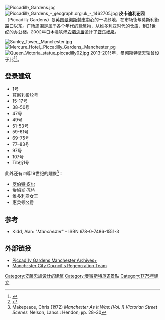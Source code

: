 [[File:Piccadilly_Gardens.jpg|thumb]]
[[File:Piccadilly_Gardens_-_geograph.org.uk_-_1462705.jpg|thumb]]
'''皮卡迪利花园'''（Piccadilly Gardens）是英国[[曼彻斯特市中心|曼彻斯特市中心]]的一块绿地，在市场街与莫斯利街路口以东。广场周围是属于各个年代的建筑物，从维多利亚时代的仓库，到21世纪的办公楼。2002年日本建筑师[[安藤忠雄|安藤忠雄]]设计了[[音乐喷泉|音乐喷泉]]。

[[File:Sunley_Tower,_Manchester.jpg|thumb]]
[[File:Mercure_Hotel,_Piccadilly_Gardens,_Manchester.jpg|thumb]]
[[Image:Queen_Victoria_statue_piccadilly02.jpg|thumb]]
2013-2015年，曼彻斯特摩天轮曾设于此<ref>{{cite news|url=http://manchestergazette.co.uk/new-years-fireworks-spectacular-at-piccadilly-gardens-manchester/|title=New Years Firework Spectacular at Piccadilly Gardens Manchester|work=Manchester Gazette|date=29 December 2013|deadurl=yes|archiveurl=https://web.archive.org/web/20140102191202/http://manchestergazette.co.uk/new-years-fireworks-spectacular-at-piccadilly-gardens-manchester/|archivedate=2014年1月2日}}</ref><ref>{{cite web|url=http://www.manchestereveningnews.co.uk/news/greater-manchester-news/work-dismantle-piccadilly-gardens-big-9415866|title=Work to dismantle Piccadilly Gardens big wheel to begin tonight, say council bosses|author=Jennifer Williams|date=9 June 2015|work=Manchester Evening News|accessdate=9 June 2015|archive-date=2016-03-03|archive-url=https://web.archive.org/web/20160303235524/http://www.manchestereveningnews.co.uk/news/greater-manchester-news/work-dismantle-piccadilly-gardens-big-9415866|dead-url=no}}</ref>。

==登录建筑==
*1号
*莫斯利街12号
*15-17号
*38–50号
*47号
*49号
*51-53号
*59-61号
*69–75号
*77–83号
*97号
*107号
*Tib街1号

此外还有四尊19世纪的雕像<ref>Makepeace, Chris (1972) ''Manchester As It Was: [Vol. I] Victorian Street Scenes''. Nelson, Lancs.: Hendon; pp. 28–30</ref>：
*[[罗伯特·皮尔|罗伯特·皮尔]]
*[[詹姆斯·瓦特|詹姆斯·瓦特]]
*维多利亚女王
*惠灵顿公爵

==参考==
* Kidd, Alan: "''Manchester''" – ISBN 978-0-7486-1551-3
{{reflist|35em}}

==外部链接==
*[https://www.flickr.com/photos/manchesterarchiveplus/sets/72157625785404471/ Piccadilly Gardens Manchester Archives+] {{Wayback|url=https://www.flickr.com/photos/manchesterarchiveplus/sets/72157625785404471/ |date=20161110234649 }}
*[http://www.manchester.gov.uk/info/500113/city_centre_regeneration/4274/contact_the_city_centre_regeneration_team Manchester City Council's Regeneration Team] {{Wayback|url=http://www.manchester.gov.uk/info/500113/city_centre_regeneration/4274/contact_the_city_centre_regeneration_team |date=20161220065112 }}
{{Coord|53.48093|N|2.23699|W|type:landmark_region:GB|display=title}}

[[Category:安藤忠雄设计的建筑|Category:安藤忠雄设计的建筑]]
[[Category:曼徹斯特旅遊景點|Category:曼徹斯特旅遊景點]]
[[Category:1775年建立|Category:1775年建立]]